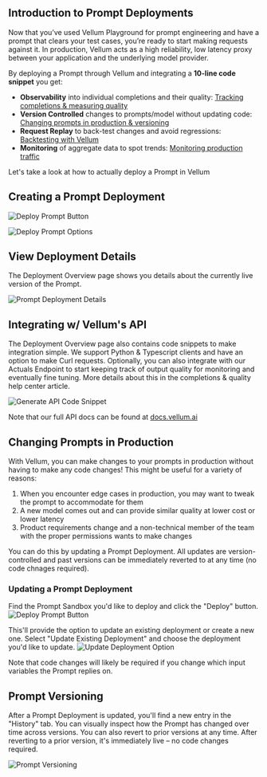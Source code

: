 ## Introduction to Prompt Deployments

Now that you’ve used Vellum Playground for prompt engineering and have a prompt that clears your test cases, you’re ready to start making requests against it. In production, Vellum acts as a high reliability, low latency proxy between your application and the underlying model provider.

By deploying a Prompt through Vellum and integrating a **10-line code snippet** you get:

- **Observability** into individual completions and their quality: [Tracking completions & measuring quality](/help-center/deployments/observability)
- **Version Controlled** changes to prompts/model without updating code: [Changing prompts in production & versioning](#changing-prompts-in-production)
- **Request Replay** to back-test changes and avoid regressions: [Backtesting with Vellum](/help-center/deployments/monitoring)
- **Monitoring** of aggregate data to spot trends: [Monitoring production traffic](/help-center/deployments/monitoring)

Let's take a look at how to actually deploy a Prompt in Vellum

## Creating a Prompt Deployment

![Deploy Prompt Button](https://storage.googleapis.com/vellum-public/help-docs/deploy_prompt_button.png)

![Deploy Prompt Options](https://storage.googleapis.com/vellum-public/help-docs/deploy_prompt_options.png)

## View Deployment Details

The Deployment Overview page shows you details about the currently live version of the Prompt.

![Prompt Deployment Details](https://storage.googleapis.com/vellum-public/help-docs/deployment_details.png)

## Integrating w/ Vellum's API

The Deployment Overview page also contains code snippets to make integration simple. We support Python & Typescript clients and have an option to make Curl requests. Optionally, you can also integrate with our Actuals Endpoint to start keeping track of output quality for monitoring and eventually fine tuning. More details about this in the completions & quality help center article.

![Generate API Code Snippet](https://storage.googleapis.com/vellum-public/help-docs/generate_code_snippet.png)

Note that our full API docs can be found at [docs.vellum.ai](http://docs.vellum.ai)

## Changing Prompts in Production

With Vellum, you can make changes to your prompts in production without having to make any code changes! This might be useful for a variety of reasons:

1. When you encounter edge cases in production, you may want to tweak the prompt to accommodate for them
2. A new model comes out and can provide similar quality at lower cost or lower latency
3. Product requirements change and a non-technical member of the team with the proper permissions wants to make changes

You can do this by updating a Prompt Deployment. All updates are version-controlled and past versions can be immediately reverted to at any time (no code chnages required).

### Updating a Prompt Deployment
Find the Prompt Sandbox you'd like to deploy and click the "Deploy" button.
![Deploy Prompt Button](https://storage.googleapis.com/vellum-public/help-docs/deploy_button_update.png)

This'll provide the option to update an existing deployment or create a new one. Select "Update Existing Deployment" and choose the deployment you'd like to update.
![Update Deployment Option](https://storage.googleapis.com/vellum-public/help-docs/deploy_modal_update_option.png)

<Callout intent="info">
  Note that code changes will likely be required if you change which input variables the Prompt replies on.
</Callout>

## Prompt Versioning

After a Prompt Deployment is updated, you'll find a new entry in the "History" tab. You can visually inspect how the Prompt has changed
over time across versions. You can also revert to prior versions at any time. After reverting to a prior version, it's immediately live –
no code changes required.

![Prompt Versioning](https://storage.googleapis.com/vellum-public/help-docs/prompt_deployment_versioning.png)